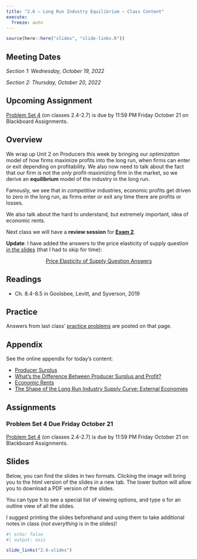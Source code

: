 ```yaml
---
title: "2.6 — Long Run Industry Equilibrium — Class Content"
execute:
  freeze: auto
---
```


```r
source(here::here("slides", "slide-links.R"))
```

::: {.callout-note appearance=minimal}
# Meeting Dates
*Section 1: Wednesday, October 19, 2022*

*Section 2: Thursday, October 20, 2022*
:::

::: callout-warning
# Upcoming Assignment
[Problem Set 4](/assignments/04-problem-set) (on classes 2.4-2.7) is due by 11:59 PM Friday October 21 on Blackboard Assignments.
:::

## <i class="fas fa-info-circle fa-lg"></i> Overview

We wrap up Unit 2 on Producers this week by bringing our *optimization* model of how firms maximize profits into the long run, when firms can enter or exit depending on profitability. We also now need to talk about the fact that our firm is not the *only* profit-maximizing firm in the market, so we derive an **equilibrium** model of the industry in the long run.

Famously, we see that in *competitive* industries, economic profits get driven to zero in the long run, as firms enter or exit any time there are profits or losses.

We also talk about the hard to understand, but extremely important, idea of economic rents.

Next class we will have a **review session** for [**Exam 2**](/assignments/02-exam).

**Update**: I have added the answers to the price elasticity of supply question [in the slides](https://microf22.classes.ryansafner.com/slides/2.6-slides.html#63) (that I had to skip for time):

<p style="text-align:center"><a target="_blank" href="/files/practice/2.6-practice-answers.html"><span class="btn btn-primary btn-lg"><i class="far fa-life-ring"></i> Price Elasticity of Supply Question Answers</a></span></p>

## <i class="fas fa-book-reader fa-lg"></i> Readings

- <i class="fas fa-book"></i> Ch. 8.4-8.5 in Goolsbee, Levitt, and Syverson, 2019

## <i class="fas fa-dumbbell"></i> Practice

Answers from last class' [practice problems](/practice/2.5-practice) are posted on that page.

## <i class="fas fa-sigma"></i> Appendix

See the online appendix for today's content:

- [Producer Surplus](/resources/appendices/2.6-appendix.html#producer-surplus)
- [What’s the Difference Between Producer Surplus and Profit?](/resources/appendices/2.6-appendix.html#whats-the-difference-between-producer-surplus-and-profit)
- [Economic Rents](/resources/appendices/2.6-appendix.html#economic-rents)
- [The Shape of the Long Run Industry Supply Curve: External Economies](/resources/appendices/2.6-appendix.html#the-shape-of-the-long-run-industry-supply-curve-external-economies)

## <i class="fas fa-laptop-code"></i> Assignments

### Problem Set 4 Due Friday October 21

[Problem Set 4](/assignments/04-problem-set) (on classes 2.4-2.7) is due by 11:59 PM Friday October 21 on Blackboard Assignments.

## <i class="fas fa-chalkboard-teacher"></i> Slides

Below, you can find the slides in two formats. Clicking the image will bring you to the html version of the slides in a new tab. The lower button will allow you to download a PDF version of the slides. 

::: callout-tip
You can type <kbd>h</kbd> to see a special list of viewing options, and type <kbd>o</kbd> for an outline view of all the slides.
:::

I suggest printing the slides beforehand and using them to take additional notes in class (*not everything* is in the slides)!

```r
#| echo: false
#| output: asis

slide_links("2.6-slides")
```

